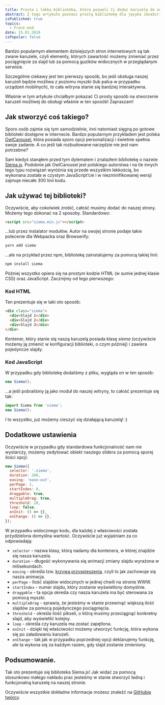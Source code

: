 ```yaml
---
title: Prosta i lekka biblioteka, która pozwoli Ci dodać karuzelę do swojej strony WWW
abstract: Z tego artykułu poznasz prostą bibliotekę dla języka JavaScript, która pozwala tworzyć wydajne i łatwe we wdrożeniu karuzele i slidery.
isPublished: true
topics:
  - Front-end
date: 15.01.2018
isPopular: false
---
```


Bardzo popularnym elementem dzisiejszych stron internetowych są tak zwane karuzele, czyli elementy, których zawartość możemy zmieniać przez pociągnięcie za slajd lub za pomocą guzików widocznych w przeglądanym serwisie.

Szczególnie ciekawy jest ten pierwszy sposób, bo jeśli obsługa naszej karuzeli będzie możliwa z poziomu myszki (lub palca w przypadku urządzeń mobilnych), to cała witryna stanie się bardziej interaktywna.

Właśnie w tym artykule chciałbym pokazać Ci prosty sposób na stworzenie karuzeli możliwej do obsługi właśnie w ten sposób! Zapraszam!

## Jak stworzyć coś takiego?

Sporo osób zajmie się tym samodzielnie, inni natomiast sięgną po gotowe biblioteki dostępne w internecie. Bardzo popularnym przykładem jest polska [OwlCarousel](https://owlcarousel2.github.io/OwlCarousel2/), która posiada sporo opcji personalizacji i świetnie spełnia swoje zadanie. A co jeśli tak rozbudowane narzędzie nie jest nam potrzebne?

Sam kiedyś stanąłem przed tym dylematem i znalazłem bibliotekę o nazwie [Siema.js](https://github.com/pawelgrzybek/siema). Podobnie jak OwlCarousel jest polskiego autorstwa i na tle innych tego typu rozwiązań wyróżnia się przede wszystkim lekkością, bo wykonana została w czystym JavaScript’cie i w niezminifikowanej wersji zajmuje niecałe 300 linii kodu.

## Jak używać tej biblioteki?

Oczywiście, aby cokolwiek zrobić, całość musimy dodać do naszej strony. Możemy tego dokonać na 2 sposoby. Standardowo:

```html
<script src="siema.min.js"></script>
```

…lub przez instalator modułów. Autor na swojej stronie podaje takie polecenie dla Webpacka oraz Browserify:

```bash
yarn add siema
```

...ale na przykład przez npm, bibliotekę zainstalujemy za pomocą takiej linii:

```bash
npm install siema
```

Później wszystko opiera się na prostym kodzie HTML (w sumie jednej klasie CSS) oraz JavaScript. Zacznijmy od tego pierwszego:

### Kod HTML

Ten prezentuje się w taki oto sposób:

```html
<div class="siema">
  <div>Slajd 1</div>
  <div>Slajd 2</div>
  <div>Slajd 3</div>
</div>
```

Kontener, który stanie się naszą karuzelą posiada klasę _siema_ (oczywiście możemy ją zmienić w konfiguracji biblioteki, o czym później) i zawiera pojedyncze slajdy.

### Kod JavaScript

W przypadku gdy bibliotekę dodaliśmy z pliku, wygląda on w ten sposób:

```js
new Siema();
```

…a jeśli pobraliśmy ją jako moduł do naszej witryny, to całość prezentuje się tak:

```js
import Siema from 'siema';
new Siema();
```

I to wszystko, już możemy cieszyć się działającą karuzelą! :)

## Dodatkowe ustawienia

Oczywiście w przypadku gdy standardowa funkcjonalność nam nie wystarczy, możemy zedytować obiekt naszego slidera za pomocą sporej ilości opcji:

```js
new Siema({
  selector: '.siema',
  duration: 200,
  easing: 'ease-out',
  perPage: 1,
  startIndex: 0,
  draggable: true,
  multipleDrag: true,
  threshold: 20,
  loop: false,
  onInit: () => {},
  onChange: () => {},
});
```

W przypadku widocznego kodu, dla każdej z właściwości została przydzielona domyślna wartość. Oczywiście już wyjaśniam za co odpowiadają:

- `selector` - nazwa klasy, którą nadamy dla kontenera, w której znajdzie się nasza karuzela.
- `duration` - długość wykonywania się animacji zmiany slajdu wyrażona w milisekundach.
- `easing` - określa tzw. [krzywą przyspieszenia](https://developer.mozilla.org/en-US/docs/Web/CSS/transition-timing-function), czyli to jak zachowuje się nasza animacja.
- `perPage` - Ilość slajdów widocznych w jednej chwili na stronie WWW.
- `startIndex` - numer slajdu, który zostanie wyświetlony domyślnie.
- `draggable` - ta opcja określa czy nasza karuzela ma być sterowana za pomocą myszki.
- `multipleDrag` - sprawia, że jesteśmy w stanie przewinąć większą ilość slajdów za pomocą pojedynczego pociągnięcia.
- `threshold` - określa ilość pikseli, o którą musimy przeciągnąć konkretny slajd, aby wyświetlić kolejny.
- `loop` - określa czy karuzela ma zostać zapętlona.
- `onInit` - dzięki tej właściwości możemy utworzyć funkcję, która wykona się po załadowaniu karuzeli.
- `onChange` - tak jak w przypadku poprzedniej opcji deklarujemy funkcję, ale ta wykona się za każdym razem, gdy slajd zostanie zmieniony.

## Podsumowanie.

Tak oto prezentuje się biblioteka Siema.js! Jak widać za pomocą stosunkowo małego nakładu prac jesteśmy w stanie stworzyć ładną i funkcjonalną karuzelę na naszej stronie.

Oczywiście wszystkie dokładne informacje możesz znaleźć na [GitHubie twórcy](https://github.com/pawelgrzybek/siema).
